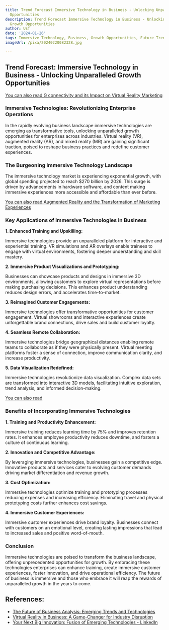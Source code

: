 ```yaml
---
title: Trend Forecast Immersive Technology in Business - Unlocking Unparalleled Growth
  Opportunities
description: Trend Forecast Immersive Technology in Business - Unlocking Unparalleled
  Growth Opportunities
author: Usf
date: '2024-01-26'
tags: Immersive Technology, Business, Growth Opportunities, Future Trends
imageUrl: /pixa/20240220082328.jpg

---
```

## Trend  Forecast: Immersive Technology in Business - Unlocking Unparalleled Growth Opportunities

[You can also read G connectivity  and its Impact on Virtual Reality Marketing](G%20connectivity%20and%20its%20Impact%20on%20Virtual%20Reality%20Marketing)


### Immersive Technologies: Revolutionizing Enterprise Operations

In  the rapidly evolving business landscape immersive technologies are emerging as  transformative tools, unlocking unparalleled growth opportunities for  enterprises across industries. Virtual reality (VR), augmented reality (AR), and mixed reality (MR) are gaining significant traction, poised  to  reshape business practices and redefine customer experiences.

###  The Burgeoning Immersive Technology Landscape

The  immersive technology market is experiencing exponential growth, with global spending projected to reach  $270 billion by 2026. This surge is driven by advancements in hardware software, and content making immersive experiences more accessible  and  affordable than ever before.

[You can also read Augmented  Reality and the Transformation of Marketing Experiences](Augmented%20Reality%20and%20the%20Transformation%20of%20Marketing%20Experiences)


### Key Applications of Immersive Technologies in  Business

**1. Enhanced Training and Upskilling:**

Immersive technologies provide  an unparalleled platform for interactive and experiential training. VR simulations and AR overlays enable  trainees to engage with  virtual environments, fostering deeper understanding and skill mastery.

**2. Immersive Product Visualizations and Prototyping:**

Businesses can showcase products and designs  in  immersive 3D environments, allowing customers to explore virtual representations before making purchasing decisions. This enhances product understanding reduces design errors, and accelerates time-to-market.

**3. Reimagined Customer  Engagements:**

Immersive technologies offer transformative opportunities for customer engagement.  Virtual showrooms and interactive experiences create unforgettable brand connections, drive sales and build customer loyalty.

**4. Seamless Remote Collaboration:**

Immersive technologies  bridge geographical distances enabling remote teams to collaborate as if they were physically present. Virtual meeting platforms foster a sense of connection,  improve communication clarity, and increase productivity.

**5. Data Visualization Redefined:**

Immersive  technologies revolutionize data  visualization. Complex data sets are transformed  into interactive 3D models, facilitating intuitive exploration,  trend analysis, and informed decision-making.

[You can also read ]()


### Benefits of Incorporating Immersive Technologies

**1. Training and Productivity Enhancement:**

Immersive  training reduces learning time  by 75% and improves retention rates. It enhances employee productivity  reduces downtime, and fosters a culture of continuous learning.

**2. Innovation and Competitive Advantage:**

By leveraging immersive technologies, businesses gain a competitive edge. Innovative  products and services cater to evolving customer demands driving market  differentiation and revenue growth.

**3. Cost Optimization:**

Immersive technologies optimize training and prototyping processes  reducing expenses and increasing efficiency. Eliminating travel and physical prototyping costs further enhances cost savings.

**4. Immersive Customer Experiences:**

Immersive customer experiences drive  brand loyalty. Businesses connect with customers on an emotional level, creating  lasting  impressions that lead  to increased sales and positive  word-of-mouth.

### Conclusion

Immersive technologies are poised to transform the business landscape, offering unprecedented  opportunities for growth. By embracing these technologies  enterprises can enhance training, create immersive customer experiences, foster innovation,  and drive  operational efficiency. The future of business is immersive  and those who embrace it will reap the rewards of unparalleled growth in the  years to come.

## References:
- [The Future of Business Analysis: Emerging Trends and Technologies  ](https://www.linkedin.com/pulse/future-business-analysis-emerging-trends-technologies-mark-bruins-wfr1f)
- [Virtual Reality in Business: A Game-Changer for Industry Disruption](https://www.linezero.com/blog/virtual-reality-in-business)
- [Your Next Big Innovation: Fusion of Emerging Technologies - LinkedIn](https://www.linkedin.com/pulse/your-next-big-innovation-fusion-emerging-technologies-blvck-pixel)
